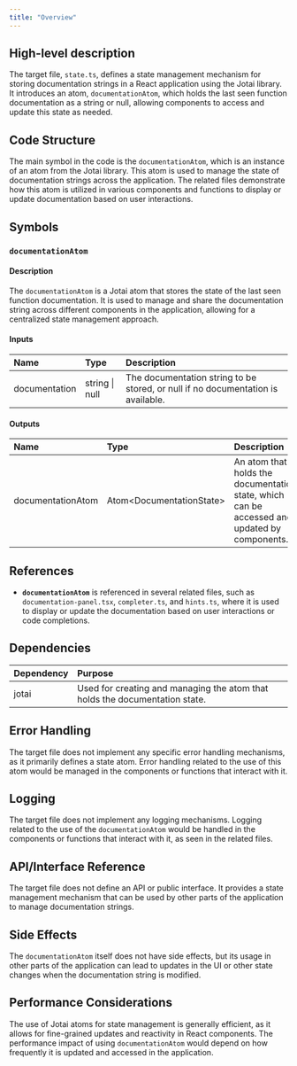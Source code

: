 ```yaml
---
title: "Overview"
---
```


## High-level description

The target file, `state.ts`, defines a state management mechanism for storing documentation strings in a React application using the Jotai library. It introduces an atom, `documentationAtom`, which holds the last seen function documentation as a string or null, allowing components to access and update this state as needed.

## Code Structure

The main symbol in the code is the `documentationAtom`, which is an instance of an atom from the Jotai library. This atom is used to manage the state of documentation strings across the application. The related files demonstrate how this atom is utilized in various components and functions to display or update documentation based on user interactions.

## Symbols

### `documentationAtom`
#### Description
The `documentationAtom` is a Jotai atom that stores the state of the last seen function documentation. It is used to manage and share the documentation string across different components in the application, allowing for a centralized state management approach.

#### Inputs
| Name | Type | Description |
|:-----|:-----|:------------|
| documentation | string \| null | The documentation string to be stored, or null if no documentation is available. |

#### Outputs
| Name | Type | Description |
|:-----|:-----|:------------|
| documentationAtom | Atom&lt;DocumentationState&gt; | An atom that holds the documentation state, which can be accessed and updated by components. |

## References

- **`documentationAtom`** is referenced in several related files, such as `documentation-panel.tsx`, `completer.ts`, and `hints.ts`, where it is used to display or update the documentation based on user interactions or code completions.

## Dependencies

| Dependency | Purpose |
|:-----------|:--------|
| jotai | Used for creating and managing the atom that holds the documentation state. |

## Error Handling

The target file does not implement any specific error handling mechanisms, as it primarily defines a state atom. Error handling related to the use of this atom would be managed in the components or functions that interact with it.

## Logging

The target file does not implement any logging mechanisms. Logging related to the use of the `documentationAtom` would be handled in the components or functions that interact with it, as seen in the related files.

## API/Interface Reference

The target file does not define an API or public interface. It provides a state management mechanism that can be used by other parts of the application to manage documentation strings.

## Side Effects

The `documentationAtom` itself does not have side effects, but its usage in other parts of the application can lead to updates in the UI or other state changes when the documentation string is modified.

## Performance Considerations

The use of Jotai atoms for state management is generally efficient, as it allows for fine-grained updates and reactivity in React components. The performance impact of using `documentationAtom` would depend on how frequently it is updated and accessed in the application.